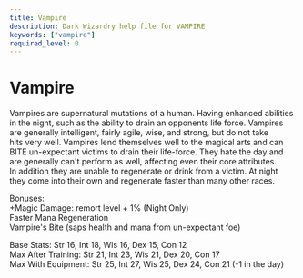 ```yaml
---
title: Vampire
description: Dark Wizardry help file for VAMPIRE
keywords: ["vampire"]
required_level: 0
---
```


# Vampire

Vampires are supernatural mutations of a human. Having enhanced abilities  
in the night, such as the ability to drain an opponents life force.  Vampires  
are generally intelligent, fairly agile, wise, and strong, but do not take  
hits very well. Vampires lend themselves well to the magical arts and can  
BITE un-expectant victims to drain their life-force. They hate the day and  
are generally can't perform as well, affecting even their core attributes.  
In addition they are unable to regenerate or drink from a victim. At night  
they come into their own and regenerate faster than many other races.  

Bonuses:  
            +Magic Damage:            remort level + 1% (Night Only)  
            Faster Mana Regeneration  
            Vampire's Bite (saps health and mana from un-expectant foe)  

Base Stats:         Str 16, Int 18, Wis 16, Dex 15, Con 12  
Max After Training: Str 21, Int 23, Wis 21, Dex 20, Con 17  
Max With Equipment: Str 25, Int 27, Wis 25, Dex 24, Con 21 (-1 in the day)